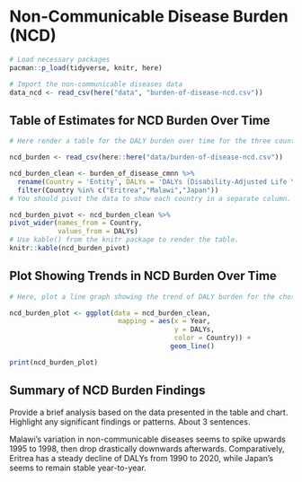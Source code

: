 # Non-Communicable Disease Burden (NCD)

```r
# Load necessary packages
pacman::p_load(tidyverse, knitr, here)

# Import the non-communicable diseases data
data_ncd <- read_csv(here("data", "burden-of-disease-ncd.csv"))
```

## Table of Estimates for NCD Burden Over Time

```r
# Here render a table for the DALY burden over time for the three countries 

ncd_burden <- read_csv(here::here("data/burden-of-disease-ncd.csv")) 

ncd_burden_clean <- burden_of_disease_cmnn %>% 
  rename(Country = 'Entity', DALYs = 'DALYs (Disability-Adjusted Life Years) - Communicable, maternal, neonatal, and nutritional diseases - Sex: Both - Age: Age-standardized (Rate)') %>% 
  filter(Country %in% c("Eritrea","Malawi","Japan"))
# You should pivot the data to show each country in a separate column.

ncd_burden_pivot <- ncd_burden_clean %>% 
pivot_wider(names_from = Country,
            values_from = DALYs)
# Use kable() from the knitr package to render the table.
knitr::kable(ncd_burden_pivot)
```

## Plot Showing Trends in NCD Burden Over Time 

```r
# Here, plot a line graph showing the trend of DALY burden for the chosen countries over time. You can use ggplot2 to create this plot. Each country's line should be a different color.

ncd_burden_plot <- ggplot(data = ncd_burden_clean,
                           mapping = aes(x = Year,
                                         y = DALYs,
                                         color = Country)) +
                                        geom_line()

print(ncd_burden_plot)
```

## Summary of NCD Burden Findings

Provide a brief analysis based on the data presented in the table and chart. Highlight any significant findings or patterns. About 3 sentences.

Malawi's variation in non-communicable diseases seems to spike upwards 1995 to 1998, then drop drastically downwards afterwards. Comparatively, Eritrea has a steady decline of DALYs from 1990 to 2020, while Japan's seems to remain stable year-to-year.
